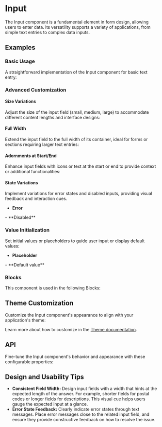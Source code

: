 
<Meta of={InputStories} />

# Input
The Input component is a fundamental element in form design, allowing users to enter data.
Its versatility supports a variety of applications, from simple text entries to complex data inputs.

## Examples
### Basic Usage
A straightforward implementation of the Input component for basic text entry:
<ToggleCanvas of={InputStories.Basic} storybook="components-form-input--basic" />

### Advanced Customization
#### Size Variations
Adjust the size of the input field (small, medium, large) to accommodate different content lengths and interface designs:
<ToggleCanvas of={InputStories.Sizes} storybook="components-form-input--sizes" />

#### Full Width
Extend the input field to the full width of its container, ideal for forms or sections requiring larger text entries:
<ToggleCanvas of={InputStories.FullWidth} storybook="components-form-input--full-width" />

#### Adornments at Start/End
Enhance input fields with icons or text at the start or end to provide context or additional functionalities:
<ToggleCanvas of={InputStories.StartEndAdorment} storybook="components-form-input--start-end-adorment" />

#### State Variations
Implement variations for error states and disabled inputs, providing visual feedback and interaction cues.

- **Error**
<ToggleCanvas of={InputStories.Error} storybook="components-form-input--error" />
- **Disabled**
<ToggleCanvas of={InputStories.Disabled} storybook="components-form-input--disabled" />

### Value Initialization
Set initial values or placeholders to guide user input or display default values:
- **Placeholder**
<ToggleCanvas of={InputStories.Placeholder} storybook="components-form-input--placeholder" />
- **Default value**
<ToggleCanvas of={InputStories.DefaultValue} storybook="components-form-input--default-value" />

### Blocks
This component is used in the following Blocks:

<Cards>
  <Cards.Card title="Forgot Password" href="/blocks/authentication/forgot-password" />
  <Cards.Card title="Login" href="/blocks/authentication/login" />
  <Cards.Card title="MFA" href="/blocks/authentication/mfa" />
  <Cards.Card title="Register" href="/blocks/authentication/register" />
  <Cards.Card title="Not Found" href="/blocks/foundation/not-found" />
  <Cards.Card title="Contact" href="/blocks/foundation/contact" />
  <Cards.Card title="MFA" href="/blocks/authentication/mfa" />
  <Cards.Card title="Profile" href="/blocks/administration/profile" />
</Cards>

## Theme Customization
Customize the Input component's appearance to align with your application's theme:
<ThemeRender theme={inputTheme} />

Learn more about how to customize in the [Theme documentation](/docs/theme/getting-started).

## API
Fine-tune the Input component's behavior and appearance with these configurable properties:
<PropsTable name="Input" />

## Design and Usability Tips

- **Consistent Field Width:** Design input fields with a width that hints at the expected length of the answer. For example, shorter fields for postal codes or longer fields for descriptions. This visual cue helps users gauge the expected input at a glance.
- **Error State Feedback:** Clearly indicate error states through text messages. Place error messages close to the related input field, and ensure they provide constructive feedback on how to resolve the issue.

